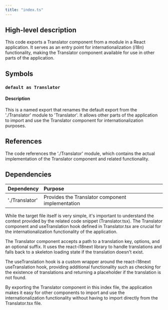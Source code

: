 ```yaml
---
title: "index.ts"
---
```


## High-level description
This code exports a Translator component from a module in a React application. It serves as an entry point for internationalization (i18n) functionality, making the Translator component available for use in other parts of the application.

## Symbols

### `default as Translator`
#### Description
This is a named export that renames the default export from the './Translator' module to 'Translator'. It allows other parts of the application to import and use the Translator component for internationalization purposes.

## References
The code references the './Translator' module, which contains the actual implementation of the Translator component and related functionality.

## Dependencies
| Dependency | Purpose |
|:-----------|:--------|
| './Translator' | Provides the Translator component implementation |

While the target file itself is very simple, it's important to understand the context provided by the related code snippet (Translator.tsx). The Translator component and useTranslation hook defined in Translator.tsx are crucial for the internationalization functionality of the application.

The Translator component accepts a path to a translation key, options, and an optional suffix. It uses the react-i18next library to handle translations and falls back to a skeleton loading state if the translation doesn't exist.

The useTranslation hook is a custom wrapper around the react-i18next useTranslation hook, providing additional functionality such as checking for the existence of translations and returning a placeholder if the translation is not found.

By exporting the Translator component in this index file, the application makes it easy for other components to import and use the internationalization functionality without having to import directly from the Translator.tsx file.